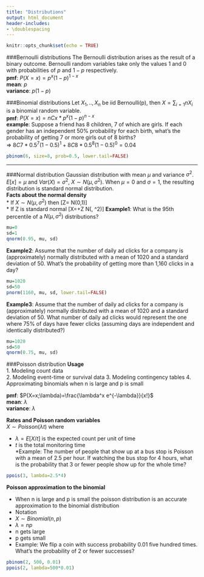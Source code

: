 ```yaml
---
title: "Distributions"
output: html_document
header-includes:
- \doublespacing
---
```


```r
knitr::opts_chunk$set(echo = TRUE)
```

###Bernoulli distributions
The Bernoulli distribution arises as the result of a binary outcome. Bernoulli random variables take only the values 1 and 0 with probabilities of $p$ and $1-p$ respectively.  
**pmf**: $P(X=x)=p^x(1-p)^{1-x}$  
**mean**: $p$  
**variance**: $p(1-p)$  
  
###Binomial distributions
Let $X_1,..,X_n$ be iid Bernoulli(p), then $X=\sum_{i=1}{n}X_i$ is a binomial random variable.  
**pmf**: $P(X=x)= nCx* p^x(1-p)^{n-x}$  
**example**: Suppose a friend has 8 children, 7 of which are girls. If each gender has an independent 50% probability for each birth, what's the probability of getting 7 or more girls out of 8 births?  
=> $8C7*0.5^7(1-0.5)^1+8C8*0.5^8(1-0.5)^0 = 0.04$
```r
pbinom(6, size=8, prob=0.5, lower.tail=FALSE)
```
****
  
###Normal distribution
Gaussian distribution with mean $\mu$ and variance $\sigma^2$. $E[x]=\mu$ and $Var(X)=\sigma^2$, $X \sim N(\mu, \sigma^2)$. When $\mu=0$ and $\sigma=1$, the resulting distribution is standard normal distribution.  
**Facts about the normal density**  
* If $X \sim N(\mu, \sigma^2)$ then
\[Z=\frac{X-\mu}{\sigma} \sim N(0,1)\]  
* If Z is standard normal
\[X=\mu+\sigma Z \sim N(\mu, \sigma^2)\]
**Example1**: What is the 95th percentile of a $N(\mu, \sigma^2)$ distributions?
```r
mu=0
sd=1
qnorm(0.95, mu, sd)
```
**Example2**: Assume that the number of daily ad clicks for a company is (approximately) normally distributed with a mean of 1020 and a standard deviation of 50. What's the probability of getting more than 1,160 clicks in a day?
```r
mu=1020
sd=50
pnorm(1160, mu, sd, lower.tail=FALSE)
```
**Example3**: Assume that the number of daily ad clicks for a company is (approximately) normally distributed with a mean of 1020 and a standard deviation of 50. What number of daily ad clicks would represent the one where 75% of days have fewer clicks (assuming days are independent and identically distributed?)
```r
mu=1020
sd=50
qnorm(0.75, mu, sd)
```
  
###Poisson distribution
**Usage**  
1. Modeling count data  
2. Modeling event-time or survival data
3. Modeling contingency tables
4. Approximating binomials when n is large and p is small

**pmf**: $P(X=x;\lambda)=\frac{\lambda^x e^{-\lambda}}{x!}$  
**mean**: $\lambda$  
**variance**: $\lambda$  

**Rates and Poisson random variables**  
$X \sim Poisson(\lambda t)$ where

* $\lambda = E[X/t]$ is the expected count per unit of time
* $t$ is the total monitoring time  
*Example: The number of people that show up at a bus stop is Poisson with a mean of 2.5 per hour. If watching the bus stop for 4 hours, what is the probability that 3 or fewer people show up for the whole time?
```r
ppois(3, lambda=2.5*4)
```
  
**Poisson approximation to the binomial**  

* When n is large and p is small the poisson distribution is an accurate approximation to the binomial distribution
* Notation
- $X \sim Binomial(n,p)$
- $\lambda = np$
- n gets large
- p gets small
* Example: We flip a coin with success probability 0.01 five hundred times. What's the probability of 2 or fewer successes?
```r
pbinom(2, 500, 0.01)
ppois(2, lambda=500*0.01)
```
